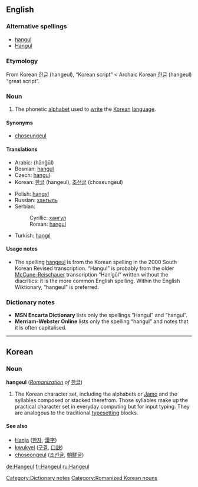 {{wikipedia}}

==English==

===Alternative spellings===
*[[hangul]]
*[[Hangul]]

===Etymology===
From Korean [[한글]] (hangeul), “Korean script” < Archaic Korean [[한글]] (hangeul) “great script”.

===Noun===
{{en-noun|-}}

# The phonetic [[alphabet]] used to [[write]] the [[Korean]] [[language]].

====Synonyms====
*[[choseungeul]]

====Translations====
{{top}}
*Arabic: {{ARchar|[[هانغول]]}} (hānğūl)
*Bosnian: [[hangul#Bosnian|hangul]] {{m}}
*Czech: [[hangul#Czech|hangul]]
*Korean: [[한글]] (hangeul), [[조선글]] (choseungeul)
{{mid}}
*Polish: [[hangyl]]
*Russian: [[хангыль]]
*Serbian:
*:Cyrillic: [[хангул]] {{m}}
*:Roman: [[hangul#Serbian|hangul]] {{m}}
*Turkish: [[hangıl]]
{{bottom}}

====Usage notes====
*The spelling [[hangeul]] is from the Korean spelling in the 2000 South Korean Revised transcription. “Hangul” is probably from the older [[McCune-Reischauer]] transcription “Han’gŭl” written without the diacritics: it is the more common English spelling. Within the English Wiktionary, “hangeul” is preferred.

===Dictionary notes===
*'''MSN Encarta Dictionary''' lists only the spellings “Hangul” and “hangul”.
*'''Merriam-Webster Online''' lists only the spelling “hangul” and notes that it is often capitalised.

[[Category:Dictionary notes]]

----

==Korean==

===Noun===
'''hangeul''' (''[[w:Revised Romanization|Romanization]] of'' [[한글]]) 

# The Korean character set, including the alphabets or [[w:Jamo|Jamo]] and the syllables composed or stacked therefrom. Those syllables make up the practical character set in everyday computing but for input typing. They are analogous to the traditional [[typesetting]] blocks. 

====See also====
*[[Hanja]] ([[한자]], [[漢字]])
*[[kwukyel]] ([[구결]], [[口訣]])
*[[choseongeul]] ([[조선글]], [[朝鮮글]])

[[Category:Romanized Korean nouns]]

[[de:Hangeul]]
[[fr:Hangeul]]
[[ru:Hangeul]]